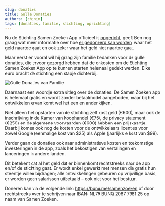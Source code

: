 ```yaml
---
slug: donaties
title: Gulle Donaties
authors: [chinim]
tags: [donaties, familie, stichting, oprichting]
---
```

Nu de Stichting Samen Zoeken App officieel is [opgericht](/blog/oprichting-stichting), geeft Ben nog graag wat meer informatie over hoe [er gedoneerd kan worden](/docs/doneer), waar het geld naartoe gaat en ook zeker waar het geld niet naartoe gaat.

Maar eerst en vooral wil hij graag zijn familie bedanken voor de gulle donaties, die ervoor gezorgd hebben dat de onkosten om de Stichting Samen Zoeken App op te kunnen starten helemaal gedekt werden. Elke euro bracht de stichting een stapje dichterbij.

![Gulle Donaties van Familie](./donaties.jpg)

Daarnaast een woordje extra uitleg over de donaties. De Samen Zoeken app is helemaal gratis en wordt zonder betaalmodel aangeboden, maar bij het ontwikkelen ervan komt wel het een en ander kijken.

Niet alleen het opstarten van de stichting zelf kost geld (€600), maar ook de inschrijving in de Kamer van Koophandel (€75), de privacy statement (€250) en de algemene voorwaarden (€600) hebben een prijskaartje. Daarbij komen ook nog de kosten voor de ontwikkelaars licenties voor zowel Google (eenmalige kost van $25) als Apple (jaarlijks e kost van $99).

Verder gaan de donaties ook naar administratieve kosten en toekomstige investeringen in de app, zoals het bekostigen van vertalingen en lanceringen in andere landen.

Dit betekent dat al het geld dat er binnenkomt rechtstreeks naar de app en/of de stichting gaat. Er wordt enkel gewerkt met mensen die gratis hun steentje willen bijdragen; alle ontwikkelingen gebeuren op vrijwillige basis, er worden geen salarissen uitbetaald – ook niet voor het bestuur.

Doneren kan via de volgende link: https://bunq.me/samenzoeken of door rechtstreeks over te schrijven naar IBAN: NL79 BUNQ 2087 7981 25 op naam van Samen Zoeken.